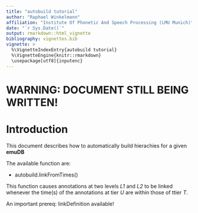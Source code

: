 ```yaml
---
title: "autobuild tutorial"
author: "Raphael Winkelmann"
affiliation: "Institute Of Phonetic And Speech Processing (LMU Munich)"
date: "`r Sys.Date()`"
output: rmarkdown::html_vignette
bibliography: vignettes.bib
vignette: >
  %\VignetteIndexEntry{autobuild tutorial}
  %\VignetteEngine{knitr::rmarkdown}
  \usepackage[utf8]{inputenc}
---
```

  
# WARNING: DOCUMENT STILL BEING WRITTEN!
  
# Introduction
  
This document describes how to automatically build hierachies for a given 
**emuDB**


The available function are:

- autobuild.linkFromTimes()


This function causes annotations at two levels *L1* and *L2* to be linked whenever the time(s) of the annotations at tier
*U* are within those of ttier *T*.

An important prereq: linkDefinition available!




